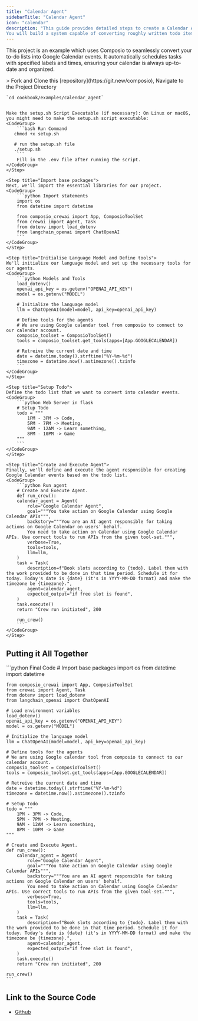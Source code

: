 ```yaml
---
title: "Calendar Agent"
sidebarTitle: "Calendar Agent"
icon: "calendar"
description: "This guide provides detailed steps to create a Calendar Agent using CrewAI, Composio, and Google Calendar API.
You will build a system capable of converting roughly written todo items into Google Calendar events, ensuring your tasks are scheduled efficiently."
---
```

This project is an example which uses Composio to seamlessly convert your to-do lists into Google Calendar events. It automatically schedules tasks with specified labels and times, ensuring your calendar is always up-to-date and organized.

<Steps>
    <Step title="Run the `setup.sh` file">
    > Fork and Clone this [repository](https://git.new/composio), Navigate to the Project Directory 

    `cd cookbook/examples/calendar_agent`


    Make the setup.sh Script Executable (if necessary): On Linux or macOS, you might need to make the setup.sh script executable:
    <CodeGroup>
        ```bash Run Command
       chmod +x setup.sh

       # run the setup.sh file
       ./setup.sh
        ```
        Fill in the .env file after running the script.
    </CodeGroup>
    </Step>

    <Step title="Import base packages">
    Next, we'll import the essential libraries for our project.
    <CodeGroup>
        ```python Import statements
        import os
        from datetime import datetime

        from composio_crewai import App, ComposioToolSet
        from crewai import Agent, Task
        from dotenv import load_dotenv
        from langchain_openai import ChatOpenAI        
        ```
    </CodeGroup>
    </Step>

    <Step title="Initialise Language Model and Define tools">
    We'll initialize our language model and set up the necessary tools for our agents.
    <CodeGroup>
        ```python Models and Tools
        load_dotenv()
        openai_api_key = os.getenv("OPENAI_API_KEY")
        model = os.getenv("MODEL")

        # Initialize the language model
        llm = ChatOpenAI(model=model, api_key=openai_api_key)

        # Define tools for the agents
        # We are using Google calendar tool from composio to connect to our calendar account.
        composio_toolset = ComposioToolSet()
        tools = composio_toolset.get_tools(apps=[App.GOOGLECALENDAR])

        # Retreive the current date and time
        date = datetime.today().strftime("%Y-%m-%d")
        timezone = datetime.now().astimezone().tzinfo        
        ```
    </CodeGroup>
    </Step>

    <Step title="Setup Todo">
    Define the todo list that we want to convert into calendar events.
    <CodeGroup>
        ```python Web Server in flask
        # Setup Todo
        todo = """
            1PM - 3PM -> Code,
            5PM - 7PM -> Meeting,
            9AM - 12AM -> Learn something,
            8PM - 10PM -> Game
        """        
        ```
    </CodeGroup>
    </Step>

    <Step title="Create and Execute Agent">
    Finally, we'll define and execute the agent responsible for creating Google Calendar events based on the todo list.
    <CodeGroup>
        ```python Run agent
        # Create and Execute Agent.
        def run_crew():
        calendar_agent = Agent(
            role="Google Calendar Agent",
            goal="""You take action on Google Calendar using Google Calendar APIs""",
            backstory="""You are an AI agent responsible for taking actions on Google Calendar on users' behalf. 
            You need to take action on Calendar using Google Calendar APIs. Use correct tools to run APIs from the given tool-set.""",
            verbose=True,
            tools=tools,
            llm=llm,
        )
        task = Task(
            description=f"Book slots according to {todo}. Label them with the work provided to be done in that time period. Schedule it for today. Today's date is {date} (it's in YYYY-MM-DD format) and make the timezone be {timezone}.",
            agent=calendar_agent,
            expected_output="if free slot is found",
        )
        task.execute()
        return "Crew run initiated", 200

        run_crew()        
        ```
    </CodeGroup>
    </Step>

</Steps>

## Putting it All Together

<CodeGroup>
    ```python Final Code
    # Import base packages
    import os
    from datetime import datetime

    from composio_crewai import App, ComposioToolSet
    from crewai import Agent, Task
    from dotenv import load_dotenv
    from langchain_openai import ChatOpenAI

    # Load environment variables
    load_dotenv()
    openai_api_key = os.getenv("OPENAI_API_KEY")
    model = os.getenv("MODEL")

    # Initialize the language model
    llm = ChatOpenAI(model=model, api_key=openai_api_key)

    # Define tools for the agents
    # We are using Google calendar tool from composio to connect to our calendar account.
    composio_toolset = ComposioToolSet()
    tools = composio_toolset.get_tools(apps=[App.GOOGLECALENDAR])

    # Retreive the current date and time
    date = datetime.today().strftime("%Y-%m-%d")
    timezone = datetime.now().astimezone().tzinfo

    # Setup Todo
    todo = """
        1PM - 3PM -> Code,
        5PM - 7PM -> Meeting,
        9AM - 12AM -> Learn something,
        8PM - 10PM -> Game
    """

    # Create and Execute Agent.
    def run_crew():
        calendar_agent = Agent(
            role="Google Calendar Agent",
            goal="""You take action on Google Calendar using Google Calendar APIs""",
            backstory="""You are an AI agent responsible for taking actions on Google Calendar on users' behalf. 
            You need to take action on Calendar using Google Calendar APIs. Use correct tools to run APIs from the given tool-set.""",
            verbose=True,
            tools=tools,
            llm=llm,
        )
        task = Task(
            description=f"Book slots according to {todo}. Label them with the work provided to be done in that time period. Schedule it for today. Today's date is {date} (it's in YYYY-MM-DD format) and make the timezone be {timezone}.",
            agent=calendar_agent,
            expected_output="if free slot is found",
        )
        task.execute()
        return "Crew run initiated", 200

    run_crew()    
    ```
</CodeGroup>

## Link to the Source Code 
- [Github](https://git.new/calendar-agent)
